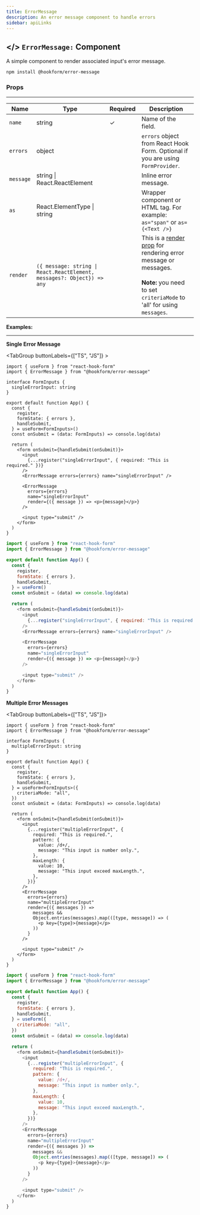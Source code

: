 ```yaml
---
title: ErrorMessage
description: An error message component to handle errors
sidebar: apiLinks
---
```


## \</> `ErrorMessage:` <TypeText>Component</TypeText>

A simple component to render associated input's error message.

```bash
npm install @hookform/error-message
```

### Props

---

| Name      | Type                                                                                        | Required | Description                                                                                                                                                                                   |
| --------- | ------------------------------------------------------------------------------------------- | -------- | --------------------------------------------------------------------------------------------------------------------------------------------------------------------------------------------- |
| `name`    | <TypeText>string</TypeText>                                                                 | ✓        | Name of the field.                                                                                                                                                                            |
| `errors`  | <TypeText>object</TypeText>                                                                 |          | `errors` object from React Hook Form. Optional if you are using `FormProvider`.                                                                                                               |
| `message` | <TypeText>string \| React.ReactElement</TypeText>                                           |          | Inline error message.                                                                                                                                                                         |
| `as`      | <TypeText>React.ElementType \| string</TypeText>                                            |          | Wrapper component or HTML tag. For example: `as="span"` or `as={<Text />}`                                                                                                                    |
| `render`  | <TypeText>`({ message: string \| React.ReactElement, messages?: Object}) => any`</TypeText> |          | This is a [render prop](https://reactjs.org/docs/render-props.html) for rendering error message or messages.<br/><br/>**Note:** you need to set `criteriaMode` to 'all' for using `messages`. |

**Examples:**

---

**Single Error Message**

<TabGroup buttonLabels={["TS", "JS"]} >

```tsx copy sandbox="https://codesandbox.io/s/react-hook-form-v7-ts-errormessage-d1ues"
import { useForm } from "react-hook-form"
import { ErrorMessage } from "@hookform/error-message"

interface FormInputs {
  singleErrorInput: string
}

export default function App() {
  const {
    register,
    formState: { errors },
    handleSubmit,
  } = useForm<FormInputs>()
  const onSubmit = (data: FormInputs) => console.log(data)

  return (
    <form onSubmit={handleSubmit(onSubmit)}>
      <input
        {...register("singleErrorInput", { required: "This is required." })}
      />
      <ErrorMessage errors={errors} name="singleErrorInput" />

      <ErrorMessage
        errors={errors}
        name="singleErrorInput"
        render={({ message }) => <p>{message}</p>}
      />

      <input type="submit" />
    </form>
  )
}
```

```javascript copy sandbox="https://codesandbox.io/s/react-hook-form-v7-errormessage-jufsl"
import { useForm } from "react-hook-form"
import { ErrorMessage } from "@hookform/error-message"

export default function App() {
  const {
    register,
    formState: { errors },
    handleSubmit,
  } = useForm()
  const onSubmit = (data) => console.log(data)

  return (
    <form onSubmit={handleSubmit(onSubmit)}>
      <input
        {...register("singleErrorInput", { required: "This is required." })}
      />
      <ErrorMessage errors={errors} name="singleErrorInput" />

      <ErrorMessage
        errors={errors}
        name="singleErrorInput"
        render={({ message }) => <p>{message}</p>}
      />

      <input type="submit" />
    </form>
  )
}
```

</TabGroup>

**Multiple Error Messages**

<TabGroup buttonLabels={["TS", "JS"]}>

```tsx copy sandbox="https://codesandbox.io/s/react-hook-form-v6-ts-errormessage-multiple-error-messages-forked-sy5f0"
import { useForm } from "react-hook-form"
import { ErrorMessage } from "@hookform/error-message"

interface FormInputs {
  multipleErrorInput: string
}

export default function App() {
  const {
    register,
    formState: { errors },
    handleSubmit,
  } = useForm<FormInputs>({
    criteriaMode: "all",
  })
  const onSubmit = (data: FormInputs) => console.log(data)

  return (
    <form onSubmit={handleSubmit(onSubmit)}>
      <input
        {...register("multipleErrorInput", {
          required: "This is required.",
          pattern: {
            value: /d+/,
            message: "This input is number only.",
          },
          maxLength: {
            value: 10,
            message: "This input exceed maxLength.",
          },
        })}
      />
      <ErrorMessage
        errors={errors}
        name="multipleErrorInput"
        render={({ messages }) =>
          messages &&
          Object.entries(messages).map(([type, message]) => (
            <p key={type}>{message}</p>
          ))
        }
      />

      <input type="submit" />
    </form>
  )
}
```

```javascript copy sandbox="https://codesandbox.io/s/react-hook-form-v7-errormessage-multiple-error-messages-lnvkt"
import { useForm } from "react-hook-form"
import { ErrorMessage } from "@hookform/error-message"

export default function App() {
  const {
    register,
    formState: { errors },
    handleSubmit,
  } = useForm({
    criteriaMode: "all",
  })
  const onSubmit = (data) => console.log(data)

  return (
    <form onSubmit={handleSubmit(onSubmit)}>
      <input
        {...register("multipleErrorInput", {
          required: "This is required.",
          pattern: {
            value: /d+/,
            message: "This input is number only.",
          },
          maxLength: {
            value: 10,
            message: "This input exceed maxLength.",
          },
        })}
      />
      <ErrorMessage
        errors={errors}
        name="multipleErrorInput"
        render={({ messages }) =>
          messages &&
          Object.entries(messages).map(([type, message]) => (
            <p key={type}>{message}</p>
          ))
        }
      />

      <input type="submit" />
    </form>
  )
}
```

</TabGroup>
